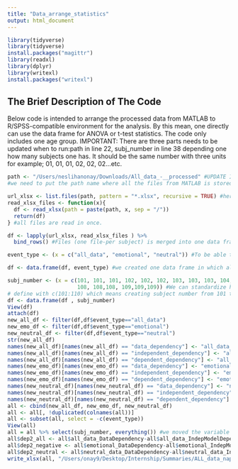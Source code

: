 ```yaml
---
title: "Data_arrange_statistics"
output: html_document
---
```


```r
library(tidyverse)
library(tidyverse)
install.packages("magittr")
library(readxl)
library(dplyr)
library(writexl)
install.packages("writexl")
```

## The Brief Description of The Code

Below code is intended to arrange the processed data from MATLAB to R/SPSS-compatible environment for the analysis. By this mean, one directly can use the data frame for ANOVA or t-test statistics. The code only includes one age group.
IMPORTANT: There are three parts needs to be updated when to run:path in line 22, subj_number in line 38 depending one how many subjects one has. It should be the same number with three units for example; 01, 01, 01, 02, 02, 02...etc. 


```r
path <- "/Users/neslihanonay/Downloads/All_data_-__processed" #UPDATE IS NEEDED BEFORE RUNNING
#we need to put the path name where all the files from MATLAB is stored.

url_xlsx <- list.files(path, pattern = "*.xlsx", recursive = TRUE) #here there is a listing of all files with specific extention (xlsx) that we want to merge. IMPORTANT:Pay attention if you have just your data files in the path.
read_xlsx_files <- function(x){
  df <- read_xlsx(path = paste(path, x, sep = "/"))
  return(df)
} #all files are read in once. 

df <- lapply(url_xlsx, read_xlsx_files ) %>%
  bind_rows() #Files (one file-per subject) is merged into one data frame

event_type <- (x = c("all_data", "emotional", "neutral")) #To be able to do within-subjects analysis for event type, we stored all data. all_data represents the indices from the all the trials which a respondent answered. "emotional" represents only emotional events. "neutral" represents only neutral events.

df <- data.frame(df, event_type) #we created one data frame in which all subjects are here.

subj_number <- (x = c(101, 101, 101, 102, 102, 102, 103, 103, 103, 104, 104, 104, 106, 106, 106,
                      108, 108,108, 109,109,109)) #We can standardize here after all the data collected and sorted. For example, we can just
# define with c(101:110) which means creating subject number from 101 to 110. #UPDATE IS NEEDED BEFORE RUNNING
df <- data.frame(df , subj_number)
View(df) 
attach(df)
new_all_df <- filter(df,df$event_type=="all_data")
new_emo_df <- filter(df,df$event_type=="emotional")
new_neutral_df <- filter(df,df$event_type=="neutral")
str(new_all_df)
names(new_all_df)[names(new_all_df) == "data_dependency"] <- "all_data_DataDependency"
names(new_all_df)[names(new_all_df) == "independent_dependency"] <- "all_data_IndepModelDependency"
names(new_all_df)[names(new_all_df) == "dependent_dependency"] <- "all_data_DepModelDependency"
names(new_emo_df)[names(new_emo_df) == "data_dependency"] <- "emotional_DataDependency"
names(new_emo_df)[names(new_emo_df) == "independent_dependency"] <- "emotional_IndepModelDependency"
names(new_emo_df)[names(new_emo_df) == "dependent_dependency"] <- "emotional_DepModelDependency"
names(new_neutral_df)[names(new_neutral_df) == "data_dependency"] <- "neutral_data_DataDependency"
names(new_neutral_df)[names(new_neutral_df) == "independent_dependency"] <- "neutral_data_IndepModelDependency"
names(new_neutral_df)[names(new_neutral_df) == "dependent_dependency"] <- "neutral_data_DepModelDependency"
all <- cbind(new_all_df, new_emo_df, new_neutral_df)
all <- all[, !duplicated(colnames(all))]
all <- subset(all, select = -c(event_type))
View(all)
all = all %>% select(subj_number, everything()) #we moved the variable subj_number to the first order.
all$dep2_all <- all$all_data_DataDependency-all$all_data_IndepModelDependency
all$dep2_negative <- all$emotional_DataDependency-all$emotional_IndepModelDependency
all$dep2_neutral <- all$neutral_data_DataDependency-all$neutral_data_IndepModelDependency
write_xlsx(all, "/Users/onay9/Desktop/Internship/Summaries/ALL_data_naps.xlsx") #UPDATE IS NEEDED BEFORE RUNNING
```

